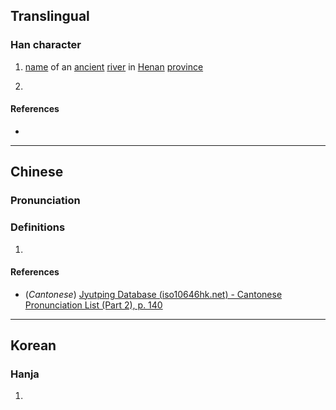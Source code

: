 {{character info/new}}
==Translingual==

===Han character===
{{Han char|rn=85|rad=水|as=07|sn=10|four=34147|canj=EJKD|ids=⿰氵孝}}

# {{lb|zh|archaic}} [[name]] of an [[ancient]] [[river]] in [[Henan]] [[province]]
# {{surname|lang=zh}}

====References====
* {{Han ref|kx=0626.200|dkj=17535|dj=1028.010|hdz=31619.020|uh=6D8D|ud=28045|bh=D251|bd=53841}}

----

==Chinese==
{{zh-forms}}

===Pronunciation===
{{zh-pron
|m=xiào
|c=haau3
|mc=y
|oc=y
|ma=
|cat=pn
}}

===Definitions===
{{zh-hanzi}}

# {{rfdef|lang=zh}}

====References====
* (''Cantonese'') [http://www.iso10646hk.net/jp/document/download.jsp Jyutping Database (iso10646hk.net) - Cantonese Pronunciation List (Part 2), p. 140]

----

==Korean==

===Hanja===
{{ko-hanja|hangeul=효|eumhun=|rv=hyo|mr=hyo|y=hyo}}

# {{defn|lang=ko|sort=水07}}